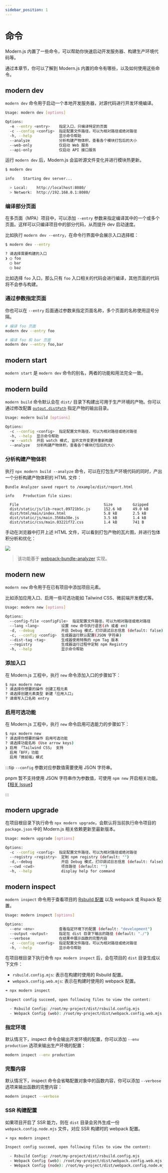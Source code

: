 ```yaml
---
sidebar_position: 1
---
```


# 命令

Modern.js 内置了一些命令，可以帮助你快速启动开发服务器、构建生产环境代码等。

通过本章节，你可以了解到 Modern.js 内置的命令有哪些，以及如何使用这些命令。

## modern dev

`modern dev` 命令用于启动一个本地开发服务器，对源代码进行开发环境编译。

```bash
Usage: modern dev [options]

Options:
  -e --entry <entry>    指定入口，只编译特定的页面
  -c --config <config>  指定配置文件路径，可以为相对路径或绝对路径
  -h, --help            显示命令帮助
  --analyze             分析构建产物体积，查看各个模块打包后的大小
  --web-only            仅启动 Web 服务
  --api-only            仅启动 API 接口服务
```

运行 `modern dev` 后，Modern.js 会监听源文件变化并进行模块热更新。

```bash
$ modern dev

info    Starting dev server...

  > Local:    http://localhost:8080/
  > Network:  http://192.168.0.1:8080/
```

### 编译部分页面

在多页面（MPA）项目中，可以添加 `--entry` 参数来指定编译其中的一个或多个页面。这样可以只编译项目中的部分代码，从而提升 dev 启动速度。

比如执行 `modern dev --entry`，在命令行界面中会展示入口选择框：

```bash
$ modern dev --entry

? 请选择需要构建的入口
❯ ◯ foo
  ◯ bar
  ◯ baz
```

比如选择 `foo` 入口，那么只有 `foo` 入口相关的代码会进行编译，其他页面的代码将不会参与构建。

### 通过参数指定页面

你也可以在 `--entry` 后面通过参数来指定页面名称，多个页面的名称使用逗号分隔。

```bash
# 编译 foo 页面
modern dev --entry foo

# 编译 foo 和 bar 页面
modern dev --entry foo,bar
```

## modern start

`modern start` 是 `modern dev` 命令的别名，两者的功能和用法完全一致。

## modern build

`modern build` 命令默认会在 `dist/` 目录下构建出可用于生产环境的产物。你可以通过修改配置 [`output.distPath`](/configure/app/output/dist-path) 指定产物的输出目录。

```bash
Usage: modern build [options]

Options:
  -c --config <config>  指定配置文件路径，可以为相对路径或绝对路径
  -h, --help  显示命令帮助
  -w --watch  开启 watch 模式, 监听文件变更并重新构建
  --analyze   分析构建产物体积，查看各个模块打包后的大小
```

### 分析构建产物体积

执行 `npx modern build --analyze` 命令，可以在打包生产环境代码的同时，产出一个分析构建产物体积的 HTML 文件：

```
Bundle Analyzer saved report to /example/dist/report.html

info    Production file sizes:

  File                                      Size         Gzipped
  dist/static/js/lib-react.09721b5c.js      152.6 kB     49.0 kB
  dist/html/main/index.html                 5.8 kB       2.5 kB
  dist/static/js/main.3568a38e.js           3.5 kB       1.4 kB
  dist/static/css/main.03221f72.css         1.4 kB       741 B
```

手动在浏览器中打开上述 HTML 文件，可以看到打包产物的瓦片图，并进行包体积分析和优化：

<img src="https://lf3-static.bytednsdoc.com/obj/eden-cn/aphqeh7uhohpquloj/modern-js/mwa-build-analyze-8784f762c1ab0cb20935829d5f912c4c.png" />

> 该功能基于 [webpack-bundle-analyzer](https://github.com/webpack-contrib/webpack-bundle-analyzer) 实现。

## modern new

`modern new` 命令用于在已有项目中添加项目元素。

比如添加应用入口、启用一些可选功能如 Tailwind CSS、微前端开发模式等。

```bash
Usage: modern new [options]

Options:
  --config-file <configFile>  指定配置文件路径，可以为相对路径或绝对路径
  --lang <lang>          设置 new 命令执行语言(zh 或者 en)
  -d, --debug            开启 Debug 模式，打印调试日志信息 (default: false)
  -c, --config <config>  生成器运行默认配置(JSON 字符串)
  --dist-tag <tag>       生成器使用特殊的 npm Tag 版本
  --registry             生成器运行过程中定制 npm Registry
  -h, --help             显示命令帮助
```

### 添加入口

在 Modern.js 工程中，执行 `new` 命令添加入口的步骤如下：

```bash
$ npx modern new
? 请选择你想要的操作 创建工程元素
? 请选择创建元素类型 新建「应用入口」
? 请填写入口名称 entry
```

### 启用可选功能

在 Modern.js 工程中，执行 `new` 命令启用可选能力的步骤如下：

```bash
$ npx modern new
? 请选择你想要的操作 启用可选功能
? 请选择功能名称 (Use arrow keys)
❯ 启用 「Tailwind CSS」 支持
  启用「BFF」功能
  启用「微前端」模式
```

:::tip
`--config` 参数对应参数值需要使用 JSON 字符串。

pnpm 暂不支持使用 JSON 字符串作为参数值，可使用 `npm new` 开启相关功能。【[相关 Issue](https://github.com/pnpm/pnpm/issues/3876)】

:::


<ServeCommand />

## modern upgrade

在项目根目录下执行命令 `npx modern upgrade`，会默认将当前执行命令项目的 `package.json` 中的 Modern.js 相关依赖更新至最新版本。

```bash
Usage: modern upgrade [options]

Options:
  -c --config <config>  指定配置文件路径，可以为相对路径或绝对路径
  --registry <registry>  定制 npm registry (default: "")
  -d,--debug             开启 Debug 模式，打印调试日志信息 (default: false)
  --cwd <cwd>            项目路径 (default: "")
  -h, --help             display help for command
```

## modern inspect

`modern inspect` 命令用于查看项目的 [Rsbuild 配置](https://rsbuild.rs/zh/config/index) 以及 webpack 或 Rspack 配置。

```bash
Usage: modern inspect [options]

Options:
  --env <env>           查看指定环境下的配置 (default: "development")
  --output <output>     指定在 dist 目录下输出的路径 (default: "./")
  --verbose             在结果中展示函数的完整内容
  -c --config <config>  指定配置文件路径，可以为相对路径或绝对路径
  -h, --help            显示命令帮助
```

在项目根目录下执行命令 `npx modern inspect` 后，会在项目的 `dist` 目录生成以下文件：

- `rsbuild.config.mjs`: 表示在构建时使用的 Rsbuild 配置。
- `webpack.config.web.mjs`: 表示在构建时使用的 webpack 配置。

```bash
➜ npx modern inspect

Inspect config succeed, open following files to view the content:

  - Rsbuild Config: /root/my-project/dist/rsbuild.config.mjs
  - Webpack Config (web): /root/my-project/dist/webpack.config.web.mjs
```

### 指定环境

默认情况下，inspect 命令会输出开发环境的配置，你可以添加 `--env production` 选项来输出生产环境的配置：

```bash
modern inspect --env production
```

### 完整内容

默认情况下，inspect 命令会省略配置对象中的函数内容，你可以添加 `--verbose` 选项来输出函数的完整内容：

```bash
modern inspect --verbose
```

### SSR 构建配置

如果项目开启了 SSR 能力，则在 `dist` 目录会另外生成一份 `webpack.config.node.mjs` 文件，对应 SSR 构建时的 webpack 配置。

```bash
➜ npx modern inspect

Inspect config succeed, open following files to view the content:

  - Rsbuild Config: /root/my-project/dist/rsbuild.config.mjs
  - Webpack Config (web): /root/my-project/dist/webpack.config.web.mjs
  - Webpack Config (node): /root/my-project/dist/webpack.config.node.mjs
```


<DeployCommand />
